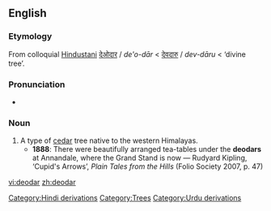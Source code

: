 ==English==

===Etymology===
From colloquial [[w:Hindustani|Hindustani]] [[देओदार]] / {{ur-Arab|[[دیودار]]}} ''de'o-dār'' < [[देवदारु]] / {{ur-Arab|[[دیودار]]}} ''dev-dāru'' < {{etyl|sa}} {{term|देवदारु|tr=deva-dāru|sc=Deva|lang=sa}} ‘divine tree’.

===Pronunciation===
* {{IPA|/ˈdiːəʊdɑː/}}

===Noun===
{{en-noun}}

# A type of [[cedar]] tree native to the western Himalayas.
#* '''1888''': There were beautifully arranged tea-tables under the '''deodars''' at Annandale, where the Grand Stand is now — Rudyard Kipling, ‘Cupid's Arrows’, ''Plain Tales from the Hills'' (Folio Society 2007, p. 47)

{{anagrams:en/addeor}}
[[Category:Hindi derivations]]
[[Category:Trees]]
[[Category:Urdu derivations]]

[[vi:deodar]]
[[zh:deodar]]